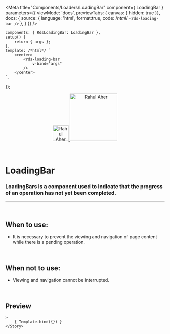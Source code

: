 
<Meta
	title="Components/Loaders/LoadingBar"
	component={ LoadingBar }
	parameters={{
		viewMode: 'docs',
		previewTabs: { canvas: { hidden: true }},
		docs: {
			source: {
				language: 'html',
				format:true,
				code: /*html*/ 
`<rds-loading-bar />`
			},
		}
	}}
/>

	components: { RdsLoadingBar: LoadingBar },
	setup() {
		return { args };
	},
	template: /*html*/ `
		<center>
			<rds-loading-bar
				v-bind="args"
			/>
		</center>
	`,
});

<div align="center" style={{display: 'flex'}}>
    <a href="https://rahulaher.netlify.app">
        <img src="https://rahulaher.netlify.app/img/logo/glyph-black-colored.svg" alt="Rahul Aher logo" width="50" />
        <img src="https://rahulaher.netlify.app/img/logo/word-black-colored.svg" alt="Rahul Aher" width="150" />
    </a>
    </a>
    </a>
</div>

<br />
<br />

# LoadingBar

### LoadingBars is a component used to indicate that the progress of an operation has not yet been completed.
---
<br />

## When to use:
- It is necessary to prevent the viewing and navigation of page content while there is a pending operation.

<br />

## When not to use:
- Viewing and navigation cannot be interrupted.

<br />

## Preview

<Canvas>
	<Story
		name="LoadingBar"
		
	>
		{ Template.bind({}) }
	</Story>
</Canvas>

<ArgsTable story="LoadingBar" />